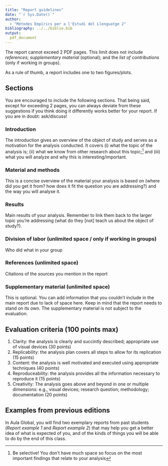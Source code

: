 ```yaml
---
title: "Report guidelines"
date: "`r Sys.Date()`"
author:
  - "Mètodes Empírics per a l'Estudi del Llenguatge 2"
bibliography: ../../biblio.bib
output:
  pdf_document
---
```




The report cannot exceed 2 PDF pages. This limit does not include *references*; *supplementary material* (optional); and the *list of contributions* (only if working in groups). 

As a rule of thumb, a report includes one to two figures/plots.

## Sections 
You are encouraged to include the following sections. That being said, except for exceeding 2 pages, you can always deviate from these suggestions if you think doing it differently works better for your report. If you are in doubt: ask/discuss!

### Introduction 
The introduction gives an overview of the object of study and serves as a motivation for the analysis conducted. It covers (i) what the topic of the analysis is; (ii) what we know from other research about this topic;^[Be selective! You don't have much space so focus on the most important findings that relate to your analysis] and (iii) what you will analyze and why this is interesting/important.

### Material and methods
This is a concise overview of the material your analysis is based on (where did you get it from? how does it fit the question you are addressing?) and the way you will analyse it.

### Results
Main results of your analysis. Remember to link them back to the larger topic you're addressing (what do they [not] teach us about the object of study?).

### Division of labor (unlimited space / only if working in groups)
Who did what in your group

### References (unlimited space)
Citations of the sources you mention in the report

### Supplementary material (unlimited space)
This is optional. You can add information that you couldn't include in the main report due to lack of space here. Keep in mind that the report needs to stand on its own. The supplementary material is not subject to the evaluation.

## Evaluation criteria (100 points max)

  1. Clarity: the analysis is clearly and succintly described; appropriate use of visual devices (30 points)
  2. Replicability: the analysis plan covers all steps to allow for its replication (15 points)
  3. Content: the analysis is well motivated and executed using appropriate techniques (40 points)
  4. Reproduceability: the analysis provides all the information necessary to reproduce it (15 points)
  5. Creativity: The analysis goes above and beyond in one or multiple dimensions: e.g., visual devices; research question; methodology; documentation (20 points)
  
## Examples from previous editions
In Aula Global, you will find two exemplary reports from past students (*Report example 1* and *Report example 2*) that may help you get a better idea of what is expected of you, and of the kinds of things you will be able to do by the end of this class.

